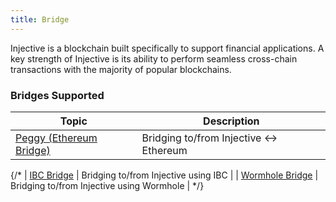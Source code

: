 ```yaml
---
title: Bridge
---
```


Injective is a blockchain built specifically to support financial applications. A key strength of Injective is its ability to perform seamless cross-chain transactions with the majority of popular blockchains.

### Bridges Supported

| Topic                                  | Description                               |
| -------------------------------------- | ----------------------------------------- |
| [Peggy (Ethereum Bridge)](./bridges/ethereum/) | Bridging to/from Injective ↔ Ethereum   |

{/* 
| [IBC Bridge](./bridges/ibc/)                   | Bridging to/from Injective using IBC      |
| [Wormhole Bridge](./bridges/wormhole/)         | Bridging to/from Injective using Wormhole |
*/}
